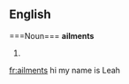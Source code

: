 ==English==
''[[]]''===Noun===
'''ailments'''

#{{plural of|[[ailment]]}}

[[fr:ailments]] hi my name is Leah